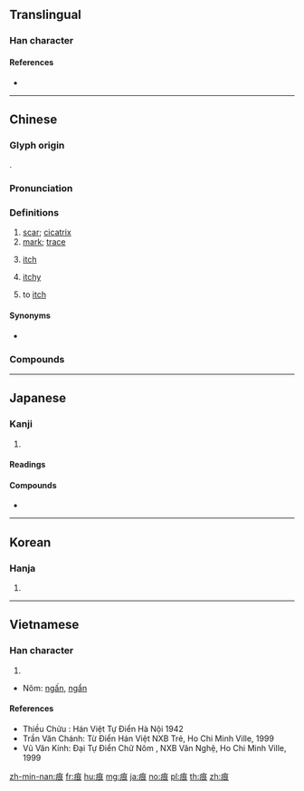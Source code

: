 {{character info/new}}
==Translingual==

===Han character===
{{Han char|rn=104|rad=疒|as=06|sn=11|four=00132|canj=KAV}}

====References====
* {{Han ref|kx=0773.120|dkj=22171|dj=1183.260|hdz=42673.050|uh=75D5|ud=30165|bh=B2AA|bd=45738}}

----

==Chinese==
{{zh-forms}}

===Glyph origin===
{{Han etym}}
{{Han compound|病|alt1=疒|艮|ls=psc|c1=s|c2=p}}.

===Pronunciation===
{{zh-pron
|m=hén
|c=han4
|h=pfs=
|md=hòng
|mn=hûn
|w=3hhen
|mc=y
|oc=y
|cat=n,c:adj,c:v
}}

===Definitions===
{{zh-hanzi}}

# [[scar]]; [[cicatrix]]
# [[mark]]; [[trace]]
# {{lb|zh|Cantonese}} [[itch]]
#: {{zh-x|𢯎痕|to scratch an '''inch'''|C}}
# {{lb|zh|Cantonese}} [[itchy]]
#: {{zh-x|我 呢度 好 痕。|I'm really itchy right here.|C}}
# {{lb|zh|Cantonese}} to [[itch]]

====Synonyms====
* {{sense|itch; itchy; to itch}} {{qualifier|Mandarin}} {{zh-l|癢}}

===Compounds===
{{zh-der|傷痕纍纍|創痕|刀痕|不著痕跡|印痕|傷痕累累|傷痕|彈痕分析|傷痕文學|啼痕|刻痕|刮痕|摺痕|斑痕|瘡痕|波痕|汙痕|斧鑿痕|指痕|洗垢尋痕|瘢痕|痕跡|疤痕|爪痕|春夢無痕|淚痕|花月痕|裂痕|墨痕|釵腳漏痕}}

----

==Japanese==

===Kanji===
{{ja-kanji|grade=|rs=疒06}}

# {{defn|lang=ja|sort=疒06}}

====Readings====
{{ja-readings|goon=[[ごん]] (gon)|kanon=[[こん]] (kon)|kun=[[あと]] (ato)}}

====Compounds====
* {{ja-r|漣痕|れんこん|[[ripple mark]]}}

----

==Korean==

===Hanja===
{{ko-hanja|hangeul=흔|eumhun=|rv=heun|mr=hŭn|y=hun}}

# {{defn|lang=ko|sort=疒06}}

----

==Vietnamese==

===Han character===
{{vi-hantu|[[ngấn]], [[ngằn]], [[ngẩn]], [[ngân]], [[ngần]]|rs=疒06}}
# {{defn|lang=vi|sort=疒06}}
* Nôm: [[ngấn]], [[ngẩn]]

====References====
* Thiều Chửu : Hán Việt Tự Điển Hà Nội 1942
* Trần Văn Chánh: Từ Điển Hán Việt NXB Trẻ, Ho Chi Minh Ville, 1999
* Vũ Văn Kính: Đại Tự Điển Chữ Nôm , NXB Văn Nghệ, Ho Chi Minh Ville, 1999

[[zh-min-nan:痕]]
[[fr:痕]]
[[hu:痕]]
[[mg:痕]]
[[ja:痕]]
[[no:痕]]
[[pl:痕]]
[[th:痕]]
[[zh:痕]]